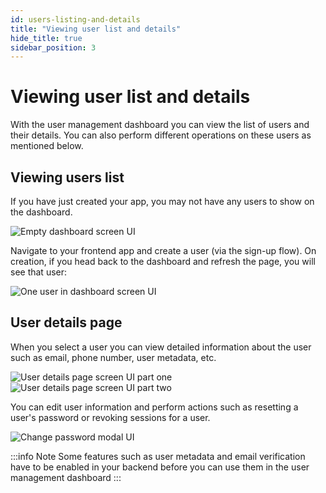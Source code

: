 ```yaml
---
id: users-listing-and-details
title: "Viewing user list and details"
hide_title: true
sidebar_position: 3
---
```


# Viewing user list and details

With the user management dashboard you can view the list of users and their details. You can also perform different operations on these users as mentioned below.

## Viewing users list

If you have just created your app, you may not have any users to show on the dashboard.

<img src="/img/dashboard/no-users.png" alt="Empty dashboard screen UI" />

Navigate to your frontend app and create a user (via the sign-up flow). On creation, if you head back to the dashboard and refresh the page, you will see that user:

<img src="/img/dashboard/one-user.png" alt="One user in dashboard screen UI" />

## User details page

When you select a user you can view detailed information about the user such as email, phone number, user metadata, etc.

<img src="/img/dashboard/user-info.png" alt="User details page screen UI part one" />

<img src="/img/dashboard/user-info-continued.png" alt="User details page screen UI part two" />

You can edit user information and perform actions such as resetting a user's password or revoking sessions for a user.

<img src="/img/dashboard/reset-password.png" alt="Change password modal UI" />

:::info Note
Some features such as user metadata and email verification have to be enabled in your backend before you can use them in the user management dashboard
:::
